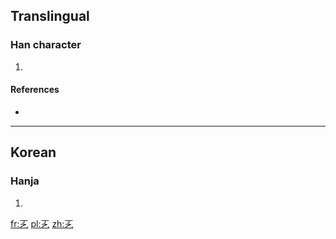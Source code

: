 ==Translingual==

===Han character===
{{Han char|rn=5|rad=乙|as=02|sn=3|four=|canj=一弓弓 (MNN)}}

# {{defn|Han|sort=乙02}}

====References====
* {{Han ref|kx=0084.051|dkj=|dj=|hdz=|uh=3409|ud=13321|bh=|bd=}}

----

==Korean==

===Hanja===
{{ko-hanja|hangeul=절|rv=jeol|mr=chŏl|y=cel}}

# {{defn|lang=ko|sort=乙02}}

[[fr:㐉]]
[[pl:㐉]]
[[zh:㐉]]